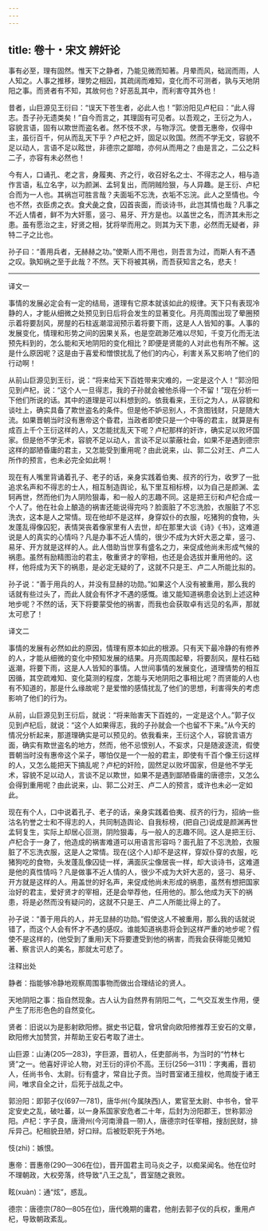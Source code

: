 ```yaml
---
---
---
```

title: 卷十・宋文 辨奸论
---

事有必至，理有固然。惟天下之静者，乃能见微而知著。月晕而风，础润而雨，人人知之。人事之推移，理势之相因，其疏阔而难知，变化而不可测者，孰与天地阴阳之事。而贤者有不知，其故何也？好恶乱其中，而利害夺其外也！

昔者，山巨源见王衍曰：“误天下苍生者，必此人也！”郭汾阳见卢杞曰：“此人得志。吾子孙无遗类矣！”自今而言之，其理固有可见者。以吾观之，王衍之为人，容貌言语，固有以欺世而盗名者。然不忮不求，与物浮沉。使晋无惠帝，仅得中主，虽衍百千，何从而乱天下乎？卢杞之奸，固足以败国。然而不学无文，容貌不足以动人，言语不足以眩世，非德宗之鄙暗，亦何从而用之？由是言之，二公之料二子，亦容有未必然也！

今有人，口诵孔、老之言，身履夷、齐之行，收召好名之士、不得志之人，相与造作言语，私立名字，以为颜渊、孟轲复出，而阴贼险狠，与人异趣。是王衍、卢杞合而为一人也。其祸岂可胜言哉？夫面垢不忘洗，衣垢不忘浣。此人之至情也。今也不然，衣臣虏之衣。食犬彘之食，囚首丧面，而谈诗书，此岂其情也哉？凡事之不近人情者，鲜不为大奸慝，竖刁、易牙、开方是也。以盖世之名，而济其未形之患。虽有愿治之主，好贤之相，犹将举而用之。则其为天下患，必然而无疑者，非特二子之比也。

孙子曰：“善用兵者，无赫赫之功。”使斯人而不用也，则吾言为过，而斯人有不遇之叹。孰知祸之至于此哉？不然。天下将被其祸，而吾获知言之名，悲夫！

----------------

译文一

事情的发展必定会有一定的结局，道理有它原本就该如此的规律。天下只有表现冷静的人，才能从细微之处预见到日后将会发生的显著变化。月亮周围出现了晕圈预示着将要刮风，房屋的石柱返潮湿润预示着将要下雨，这是人人皆知的事。人事的发展变化，情理和形势之间的因果关系，也是空疏渺茫难以尽知，千变万化而无法预先料到的，怎么能和天地阴阳的变化相比？即便是贤能的人对此也有所不解。这是什么原因呢？这是由于喜爱和憎恨扰乱了他们的内心，利害关系又影响了他们的行动啊！

从前山巨源见到王衍，说：“将来给天下百姓带来灾难的，一定是这个人！”郭汾阳见到卢杞，说：“这个人一旦得志，我的子孙就会被他杀得一个不留！”现在分析一下他们所说的话。其中的道理是可以料想到的。依我看来，王衍之为人，从容貌和谈吐上，确实具备了欺世盗名的条件。但是他不妒忌别人，不贪图钱财，只是随大流。如果晋朝当时没有惠帝这个昏君，当政者即使只是一个中等的君主，就算是有成百上千个王衍这样的人，又怎能扰乱天下呢？卢杞那样的奸诈，确实足以败坏国家。但是他不学无术，容貌不足以动人，言谈不足以蒙蔽社会，如果不是遇到德宗这样的鄙陋昏庸的君主，又怎能受到重用呢？由此说来，山、郭二公对王、卢二人所作的预言，也未必完全如此啊！

现在有人嘴里背诵着孔子、老子的话，亲身实践着伯夷、叔齐的行为，收罗了一批追求名声和不得志的士人，相互制造舆论，私下里互相标榜，以为自己是颜渊、孟轲再世，然而他们为人阴险狠毒，和一般人的志趣不同。这是把王衍和卢杞合成一个人了。他在社会上酿造的祸害还能说得完吗？脸面脏了不忘洗脸，衣服脏了不忘洗衣，这本是人之常情。现在他却不是这样，身穿奴仆的衣服，吃猪狗的食物，头发蓬乱得像囚犯，表情哭丧着像家里有人去世，却在那里大谈《诗》《书》，这难道说是人的真实的心情吗？凡是办事不近人情的，很少不成为大奸大恶之辈，竖刁、易牙、开方就是这样的人。此人借助当世享有盛名之力，来促成他尚未形成气候的祸患。虽然有励精图治的君主，敬重贤才的宰相，也还是会选拔并重用他的。这样，他将成为天下的祸患，是必定无疑的了，这就不只是王、卢二人所能比拟的。

孙子说：“善于用兵的人，并没有显赫的功勋。”如果这个人没有被重用，那么我的话就有些过头了，而此人就会有怀才不遇的感慨。谁又能知道祸患会达到上述这种地步呢？不然的话，天下将要蒙受他的祸害，而我也会获取卓有远见的名声，那就太可悲了！

译文二

事情的发展有必然如此的原因，情理有原本如此的根源。只有天下最冷静的有修养的人，才能从细微的变化中预知发展的结果。月亮周围起晕，将要刮风，屋柱石础返潮，将要下雨，这是人人皆知的事情。人世间事情的发展变化，道理情势的相互因循，其空疏难知、变化莫测的程度，怎能与天地阴阳之事相比呢？而贤能的人也有不知道的，那是什么缘故呢？是爱憎的感情扰乱了他们的思想，利害得失的考虑影响了他们的行为。

从前，山巨源见到王衍后，就说：“将来贻害天下百姓的，一定是这个人。”郭子仪见到卢杞后，就说：“这个人如果得志，我的子孙就会一个也留不下来。”从今天的情况分析起来，那道理确实是可以预见的。依我看来，王衍这个人，容貌言语方面，确实有欺世盗名的地方，然而，他不忌恨别人，不妄求，只是随波逐流，假使晋朝当时没有惠帝这个呆子，哪怕仅是一个一般的君主，即使有千百个像王衍这样的人，又怎么能把天下搞乱呢？卢杞的奸险，固然足以败坏国家，但是他不学无术，容貌不足以动人，言谈不足以欺世，如果不是遇到鄙陋昏庸的唐德宗，又怎么会得到重用呢？由此说来，山、郭二公对王、卢二人的预言，或许也未必一定如此。

现在有个人，口中说着孔子、老子的话，亲身实践着伯夷、叔齐的行为，招纳一些沽名钓誉之士和不得志的人，共同制造舆论、自我标榜，(把自己)说成是颜渊再世孟轲复生，实际上却居心叵测，阴险狠毒，与一般人的志趣不同。这人是把王衍、卢杞合于一身了，他造成的祸害难道可以用语言形容吗？面孔脏了不忘洗脸，衣服脏了不忘洗衣服，这是人之常情。现在(这个人)却不是这样，穿奴仆穿的衣服，吃猪狗吃的食物，头发蓬乱像囚徒一样，满面灰尘像居丧一样，却大谈诗书，这难道是他的真性情吗？凡是做事不近人情的人，很少不成为大奸大恶的，竖刁、易牙、开方就是这样的人。用盖世的好名声，来促成他尚未形成的祸患，虽然有想把国家治好的君主，爱好贤才的宰相，还是会举荐他，任用他的。那么他成为天下的祸患，将是必然而没有疑问的，这就不只是王、卢二人所能比得上的了。

孙子说：“善于用兵的人，并无显赫的功勋。”假使这人不被重用，那么我的话就说错了，而这个人会有怀才不遇的感叹。谁能知道祸患将会到这样严重的地步呢？假使不是这样的，(他受到了重用)天下将要遭受到他的祸害，而我会获得能见微知著、察言识人的美名，那就太可悲了。

注释出处

静者：指能够冷静地观察周围事物而做出合理结论的贤人。

天地阴阳之事：指自然现象。古人认为自然界有阴阳二气，二气交互发生作用，便产生了形形色色的自然变化。

贤者：旧说以为是影射欧阳修。据史书记载，曾巩曾向欧阳修推荐王安石的文章，欧阳修大加赞赏，并帮助王安石考取了进士。

山巨源：山涛(205—283)，字巨源，晋初人，任吏部尚书，为当时的“竹林七贤”之一。他喜好评论人物，对王衍的评价不高。王衍(256—311)：字夷甫，晋初人，任尚书令、太尉。衍有盛才，常自比子贡。当时晋室诸王擅权，他周旋于诸王间，唯求自全之计，后死于战乱之中。

郭汾阳：即郭子仪(697—781)，唐华州(今属陕西)人，累官至太尉、中书令，曾平定安史之乱，破吐蕃，以一身系国家安危者二十年，后封为汾阳郡王，世称郭汾阳。卢杞：字子良，唐滑州(今河南滑县一带)人，唐德宗时任宰相，搜刮民财，排斥异己。杞相貌丑陋，好口辩。后被贬职死于外地。

忮(zhì)：嫉恨。

惠帝：晋惠帝(290—306在位)，晋开国君主司马炎之子，以痴呆闻名。他在位时不理朝政，大权旁落，终导致“八王之乱”，晋室随之衰败。

眩(xuàn)：通“炫”，惑乱。

德宗：唐德宗(780—805在位)，唐代晚期的庸君，他削去郭子仪的兵权，重用卢杞，导致朝政紊乱。


